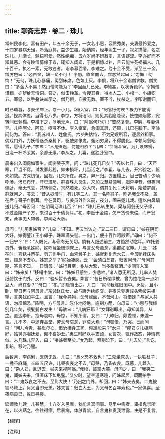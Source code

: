 ```yaml
---
---
---
```

title: 聊斋志异 · 卷二 · 珠儿
---

常州民李化，富有田产，年五十余无子，一女名小惠，容质秀美，夫妻最怜爱之。十四岁暴病夭殂，冷落庭帏，益少生趣。始纳婢，经年余生一子，视如拱璧，名之珠儿。儿渐长，魁梧可爱，然性绝痴，五六岁尚不辨菽麦，言语蹇涩。李亦好而不知其恶。会有眇僧募缘于市，辄知人闺闼，于是相惊以神，且云能生死祸福人。几十百千，执名一索，无敢违者。诣李募百缗，李难之。给十金不受，渐至三十金。僧厉色曰：“必百金，缺一文不可！”李怒，收金而去。僧忿然起曰：“勿悔！勿悔！”无何，珠儿心暴痛，爬刮床席，色如土灰。李俱，将八十金诣僧求救。僧笑曰：“多金大不易！然山僧何能为？”李回而儿已死。李恸甚，以状诉邑宰。宰拘僧讯鞫，亦辨给无情词。笞之，似击鞔革。令搜其身，得木人二、小棺一、小旗帜五。宰怒，以手叠诀举示之。僧乃惧，自投无数。宰不听，杖杀之。李叩谢而归。

时已曛暮，与妻坐床上。忽一小儿，儴入室，曰：“阿翁行何疾？极力不能得追。”视其体貌，当得七八岁。李惊，方将诘问，则见其若隐隐现，恍惚如烟雾，宛转间已登榻。李推下之，堕地无声。曰：“阿翁何乃尔！”瞥然复登。李惧，与妻俱奔。儿呼阿父、阿母，呕哑不休。李入妾室，急阖其扉，还顾，儿已在膝下。李骇问何为。答曰：“我苏州人，姓詹氏。六岁失怙恃，不为兄嫂所容，逐居外祖家。偶戏门外，为妖僧迷杀桑树下，驱使如伥鬼，冤闭穷泉，不得脱化。幸赖阿翁昭雪，愿得为子。”李曰：“人鬼殊途，何能相依？”儿曰：“但除斗室，为儿设床褥，日浇一杯冷浆粥，余都无事。”李从之。儿喜，遂独卧室中。

晨来出入闺阁如家生。闻妾哭子声，问：“珠儿死几日矣？”答以七日。曰：“天严寒，尸当不腐。试发冢起视，如未损坏，儿当活之。”李喜，与儿去，开穴验之，躯壳如故。方深忉怛，回视，儿失所在。异之，舁尸归。方置榻上，目已瞥动；少顷呼汤，汤已而汗，汗已遂起。群喜珠儿复生，又加之慧黠便利，迥异平昔。但夜间僵卧，毫无气息，共转侧之，冥然若死。众大愕，谓其复死；天将明，始若梦醒。群就问之，答云：“昔从妖僧时，有儿等二人，其一名呼哥子。昨追我父不及，盖在后与哥子作别耳。今在冥司，与姜员外作义嗣，夜分，固来邀儿戏。适以白鼻騧送儿归。”母因问：“在阴司见珠儿否？”曰：“珠儿已转生矣。渠与阿翁无父子缘，不过金陵严子方，来讨百十千债负耳。”初，李贩于金陵，欠严货价未偿，而严翁死，此事无人知者。李闻之大骇。

母问：“儿见惠姊否？”儿曰：“不知。再去当访之。”又二三日，谓母曰：“姊在阴司大好，嫁得楚江王小郎子。珠翠满头髻。一出门，便十百作呵殿声。”母曰：“何不一归宁？”曰：“人既死，与骨肉无关切。倘有人细述前生，方豁然动念耳。昨托姜员外，夤缘见姊姊，姊呼我坐珊瑚床上，与言父母悬念，渠都如眠睡。儿云：‘姊在时，喜绣并蒂花，剪刀刺手爪，血涴绫子上，姊就刺作赤水云。今母犹挂床头壁，顾念不去心。姊忘之乎？’姊始凄感，云：‘会须白郎君，归省阿母。’”母问其期，答言不知。一日谓母：“姊行且至，仆从大繁，当多备浆酒。”少间奔入室曰：“姊来矣！”移榻中堂，曰：“姊姊且憩坐，少悲啼。”诸人悉无所见。儿率人焚纸酹饮于门外，反曰：“驺从暂令去矣。姊言：‘昔日所覆绿被，曾为烛花烧一点如豆大，尚在否？’”母曰：“在。”即启笥出之。儿曰：“姊命我陈旧闺中。乏疲，且小卧，翌日再与阿母言。”东邻赵氏女，故与惠为绣阁交。是夜忽梦惠幞头紫帔来相望，言笑犹如平生。且言：“我今异物，父母觌面，不啻河山。将借妹子与家人共语，勿须惊恐。”质明，方与母言。忽仆地闷绝。逾刻方醒，向母曰：“小惠与我婶别几年矣，顿髪髪白发生！”母骇曰：“儿病狂耶？”女拜别即出。母知其异，从之。直达李所，抱母哀啼。母惊，不知所谓。女曰：“儿昨归，颇委顿，未遑一言。儿不孝，中途弃高堂，劳父母哀念，罪莫大焉！”母顿悟，乃哭。已而问曰：“闻儿今贵，甚慰母心。但汝栖身王家，何遂能来？”女曰：“郎君与儿极燕好，姑舅亦相抚爱，颇不谓妒丑。”惠生时好以手支颐，女言次，辄作故态，神情宛似。未几珠儿奔入，曰：“接姊者至矣。”女乃起，拜别泣下，曰：“儿去矣。”言讫，复踣，移时乃醒。

后数月，李病剧，医药无效。儿曰：“旦夕恐不救也！”二鬼坐床头，一执铁杖子，一挽苎麻绳，长四五尺许，儿昼夜哀之不去。”母哭，乃备衣衾。既暮，儿趋入曰：“杂人妇，且退去，姊夫来视阿翁。”俄顷，鼓掌大笑。母问之，曰：“我笑二鬼，闻姊夫来，俱匿床下如龟鳖。”又少时，望空道寒暄，问姊起居。既而拍手曰：“二鬼奴哀之不去，至此大快！”乃出之门外，却回，曰：“姊夫去矣。二鬼被锁马鞅上。阿父当即无恙。姊夫言：归白大王，为父母乞百年寿也。”一家俱喜。至夜病良已，数日寻瘥。

延师教儿读，儿甚慧，十八岁入邑庠，犹能言冥间事。见里中病者，辄指鬼祟所在，以火爇之，往往得瘳。后暴病，体肤青紫，自言鬼神责我泄露，由是不复言。

【翻译】

【注释】


